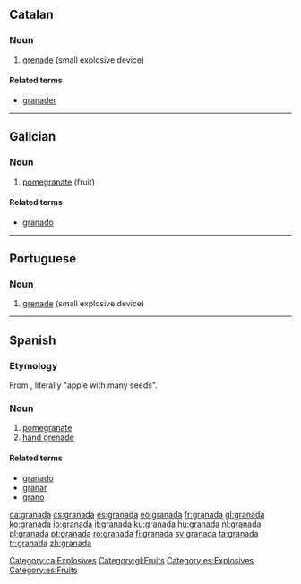 {{also|Granada}}
==Catalan==

===Noun===
{{ca-noun|f|granades}}

# [[grenade]] (small explosive device)

====Related terms====
* [[granader]]

[[Category:ca:Explosives]]

----

==Galician==

===Noun===
{{gl-noun|f}}

# [[pomegranate]] (fruit)

====Related terms====
* [[granado]]

[[Category:gl:Fruits]]

----

==Portuguese==

===Noun===
{{pt-noun}}

# [[grenade]] (small explosive device)

----

==Spanish==

===Etymology===
From {{etyl|la|es}} {{term|malum|mālum|lang=la}} {{term|granatum|granātum|lang=la}}, literally "apple with many seeds".

===Noun===
{{es-noun-f}}

# [[pomegranate]]
# [[hand grenade]]

====Related terms====
* [[granado]]
* [[granar]]
* [[grano]]

[[Category:es:Explosives]]
[[Category:es:Fruits]]

[[ca:granada]]
[[cs:granada]]
[[es:granada]]
[[eo:granada]]
[[fr:granada]]
[[gl:granada]]
[[ko:granada]]
[[io:granada]]
[[it:granada]]
[[ku:granada]]
[[hu:granada]]
[[nl:granada]]
[[pl:granada]]
[[pt:granada]]
[[ro:granada]]
[[fi:granada]]
[[sv:granada]]
[[ta:granada]]
[[tr:granada]]
[[zh:granada]]